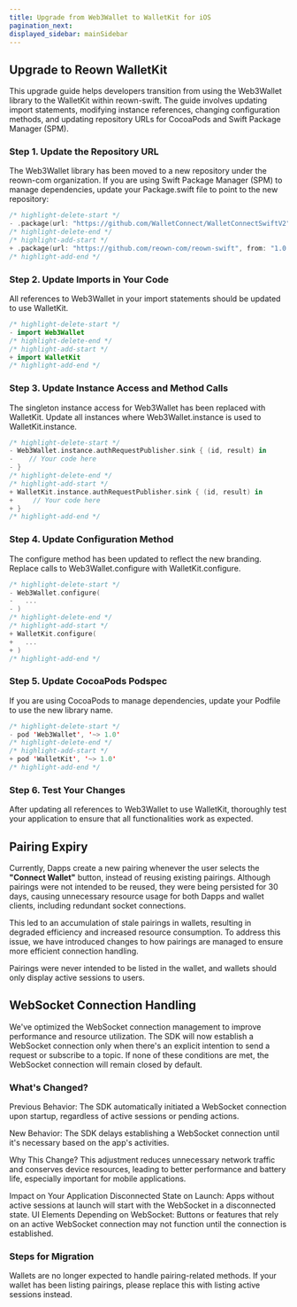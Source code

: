 ```yaml
---
title: Upgrade from Web3Wallet to WalletKit for iOS
pagination_next: 
displayed_sidebar: mainSidebar
---
```



## Upgrade to Reown WalletKit

This upgrade guide helps developers transition from using the Web3Wallet library to the WalletKit within reown-swift. The guide involves updating import statements, modifying instance references, changing configuration methods, and updating repository URLs for CocoaPods and Swift Package Manager (SPM). 

### Step 1. Update the Repository URL

The Web3Wallet library has been moved to a new repository under the reown-com organization. If you are using Swift Package Manager (SPM) to manage dependencies, update your Package.swift file to point to the new repository:

```swift
/* highlight-delete-start */
- .package(url: "https://github.com/WalletConnect/WalletConnectSwiftV2", from: "1.0.0"),
/* highlight-delete-end */
/* highlight-add-start */
+ .package(url: "https://github.com/reown-com/reown-swift", from: "1.0.0"),
/* highlight-add-end */
```

### Step 2. Update Imports in Your Code

All references to Web3Wallet in your import statements should be updated to use WalletKit.

```swift
/* highlight-delete-start */
- import Web3Wallet
/* highlight-delete-end */
/* highlight-add-start */
+ import WalletKit
/* highlight-add-end */
```

### Step 3. Update Instance Access and Method Calls

The singleton instance access for Web3Wallet has been replaced with WalletKit. Update all instances where Web3Wallet.instance is used to WalletKit.instance.

```swift
/* highlight-delete-start */
- Web3Wallet.instance.authRequestPublisher.sink { (id, result) in
-    // Your code here
- }
/* highlight-delete-end */
/* highlight-add-start */
+ WalletKit.instance.authRequestPublisher.sink { (id, result) in
+     // Your code here
+ }
/* highlight-add-end */
```

### Step 4. Update Configuration Method

The configure method has been updated to reflect the new branding. Replace calls to Web3Wallet.configure with WalletKit.configure.

```swift
/* highlight-delete-start */
- Web3Wallet.configure(
-   ...
- )
/* highlight-delete-end */
/* highlight-add-start */
+ WalletKit.configure(
+   ...
+ )
/* highlight-add-end */
```

### Step 5. Update CocoaPods Podspec

If you are using CocoaPods to manage dependencies, update your Podfile to use the new library name.

```swift
/* highlight-delete-start */
- pod 'Web3Wallet', '~> 1.0'
/* highlight-delete-end */
/* highlight-add-start */
+ pod 'WalletKit', '~> 1.0'
/* highlight-add-end */
```

### Step 6. Test Your Changes

After updating all references to Web3Wallet to use WalletKit, thoroughly test your application to ensure that all functionalities work as expected.

## Pairing Expiry

Currently, Dapps create a new pairing whenever the user selects the **"Connect Wallet"** button, instead of reusing existing pairings. Although pairings were not intended to be reused, they were being persisted for 30 days, causing unnecessary resource usage for both Dapps and wallet clients, including redundant socket connections. 

This led to an accumulation of stale pairings in wallets, resulting in degraded efficiency and increased resource consumption. To address this issue, we have introduced changes to how pairings are managed to ensure more efficient connection handling.

Pairings were never intended to be listed in the wallet, and wallets should only display active sessions to users.

## WebSocket Connection Handling

We've optimized the WebSocket connection management to improve performance and resource utilization. The SDK will now establish a WebSocket connection only when there's an explicit intention to send a request or subscribe to a topic. If none of these conditions are met, the WebSocket connection will remain closed by default.

### What's Changed?
Previous Behavior: The SDK automatically initiated a WebSocket connection upon startup, regardless of active sessions or pending actions.

New Behavior: The SDK delays establishing a WebSocket connection until it's necessary based on the app's activities.

Why This Change?
This adjustment reduces unnecessary network traffic and conserves device resources, leading to better performance and battery life, especially important for mobile applications.

Impact on Your Application
Disconnected State on Launch: Apps without active sessions at launch will start with the WebSocket in a disconnected state.
UI Elements Depending on WebSocket: Buttons or features that rely on an active WebSocket connection may not function until the connection is established.

### Steps for Migration

Wallets are no longer expected to handle pairing-related methods. If your wallet has been listing pairings, please replace this with listing active sessions instead.